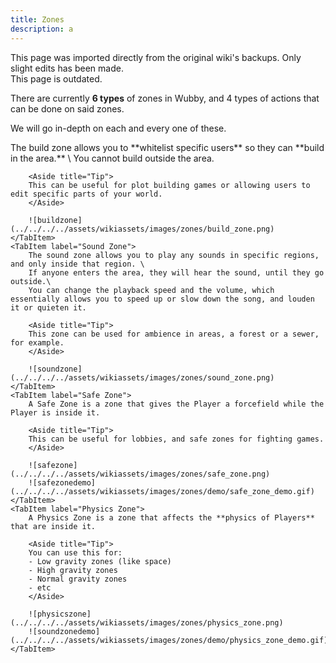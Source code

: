 ```yaml
---
title: Zones
description: a
---
```



<Aside type="caution" title="Notice">
This page was imported directly from the original wiki's backups. Only slight edits has been made.
</Aside>

<Aside type="danger" title="Outdated">
This page is outdated.
</Aside>

There are currently **6 types** of zones in Wubby, and 4 types of actions that can be done on said zones.

We will go in-depth on each and every one of these.

<Tabs>
    <TabItem label="Build Zone">
        The build zone allows you to **whitelist specific users** so they can **build in the area.** \
        You cannot build outside the area.

        <Aside title="Tip">
        This can be useful for plot building games or allowing users to edit specific parts of your world.
        </Aside>

        ![buildzone](../../../../assets/wikiassets/images/zones/build_zone.png)
    </TabItem>
    <TabItem label="Sound Zone">
        The sound zone allows you to play any sounds in specific regions, and only inside that region. \
        If anyone enters the area, they will hear the sound, until they go outside.\
        You can change the playback speed and the volume, which essentially allows you to speed up or slow down the song, and louden it or quieten it. 

        <Aside title="Tip">
        This zone can be used for ambience in areas, a forest or a sewer, for example.
        </Aside>

        ![soundzone](../../../../assets/wikiassets/images/zones/sound_zone.png)
    </TabItem>
    <TabItem label="Safe Zone">
        A Safe Zone is a zone that gives the Player a forcefield while the Player is inside it.

        <Aside title="Tip">
        This can be useful for lobbies, and safe zones for fighting games.
        </Aside>

        ![safezone](../../../../assets/wikiassets/images/zones/safe_zone.png)
        ![safezonedemo](../../../../assets/wikiassets/images/zones/demo/safe_zone_demo.gif)
    </TabItem>
    <TabItem label="Physics Zone">
        A Physics Zone is a zone that affects the **physics of Players** that are inside it. 

        <Aside title="Tip">
        You can use this for:
        - Low gravity zones (like space)
        - High gravity zones
        - Normal gravity zones
        - etc
        </Aside>

        ![physicszone](../../../../assets/wikiassets/images/zones/physics_zone.png)
        ![soundzonedemo](../../../../assets/wikiassets/images/zones/demo/physics_zone_demo.gif)
    </TabItem>
</Tabs>
